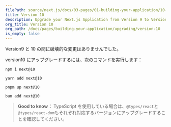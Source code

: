 ```yaml
---
filePath: source/next.js/docs/03-pages/01-building-your-application/10-upgrading/09-version-10.mdx
title: Version 10
description: Upgrade your Next.js Application from Version 9 to Version 10.
org_title: Version 10
org_path: /docs/pages/building-your-application/upgrading/version-10
is_empty: false
---
```


Version9 と 10 の間に破壊的な変更はありませんでした。

version10 にアップグレードするには、次のコマンドを実行します：

```bash:Terminal
npm i next@10
```

```bash:Terminal
yarn add next@10
```

```bash:Terminal
pnpm up next@10
```

```bash:Terminal
bun add next@10
```

> **Good to know：** TypeScript を使用している場合は、`@types/react`と`@types/react-dom`もそれぞれ対応するバージョンにアップグレードすることを確認してください。
